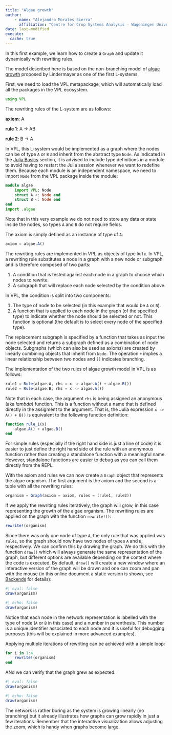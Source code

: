 ```yaml
---
title: "Algae growth"
author: 
    - name: "Alejandro Morales Sierra"
      affiliation: "Centre for Crop Systems Analysis - Wageningen University"
date: last-modified
execute: 
  cache: true
---
```


In this first example, we learn how to create a `Graph` and update it dynamically with rewriting rules. 

The model described here is based on the non-branching model of [algae growth](https://en.wikipedia.org/wiki/L-system#Example_1:_Algae) proposed by Lindermayer as one of the first L-systems.

First, we need to load the VPL metapackage, which will automatically load all the packages in the VPL ecosystem. 

```julia
using VPL 
```

The rewriting rules of the L-system are as follows:

**axiom**:   A  

**rule 1**:  A $\rightarrow$ AB  

**rule 2**:  B $\rightarrow$ A  

In VPL, this L-system would be implemented as a graph where the nodes can be of type `A` or `B` and inherit from the abstract type `Node`. As indicated in the [Julia Basics](../../julia_basics/index.qmd) section, it is advised to include type definitions in a module to avoid having to restart the Julia session whenever we want to redefine them. Because each module is an independent namespace, we need to import `Node` from the VPL package inside the module:

```julia
module algae
    import VPL: Node
    struct A <: Node end
    struct B <: Node end
end
import .algae
```

Note that in this very example we do not need to store any data or state inside the nodes, so types `A` and `B` do not require fields.

The axiom is simply defined as an instance of type of `A`:

```julia
axiom = algae.A()
```

The rewriting rules are implemented in VPL as objects of type `Rule`. In VPL, a rewriting rule substitutes a node in a graph with a new node or subgraph and is therefore composed of two parts:

1. A condition that is tested against each node in a graph to choose which nodes to rewrite.  
2. A subgraph that will replace each node selected by the condition above.  

In VPL, the condition is split into two components:

1. The type of node to be selected (in this example that would be `A` or `B`).  
2. A function that is applied to each node in the graph (of the specified type) to indicate whether the node should be selected or not. This function is optional (the default is to select every node of the specified type).

The replacement subgraph is specified by a function that takes as input the node selected and returns a subgraph defined as a combination of node objects. Subgraphs (which can also be used as axioms) are created by linearly combining objects that inherit from `Node`. The operation `+` implies a linear relationship between two nodes and `[]` indicates branching.

The implementation of the two rules of algae growth model in VPL is as follows:

```julia
rule1 = Rule(algae.A, rhs = x -> algae.A() + algae.B())
rule2 = Rule(algae.B, rhs = x -> algae.A())
```

Note that in each case, the argument `rhs` is being assigned an anonymous (aka *lambda*) function. This is a function without a name that is defined directly in the assigment to the argument. That is, the Julia expression `x -> A() + B()` is equivalent to the following function definition:

```julia
function rule_1(x)
    algae.A() + algae.B()
end
```

For simple rules (especially if the right hand side is just a line of code) it is easier to just define the right hand side of the rule with an anonymous function rather than creating a standalone function with a meaningful name.  However, standalone functions are easier to debug as you can call them directly from the REPL.

With the axiom and rules we can now create a `Graph` object that represents the algae organism. The first argument is the axiom and the second is a tuple with all the rewriting rules:

```julia
organism = Graph(axiom = axiom, rules = (rule1, rule2))
```

If we apply the rewriting rules iteratively, the graph will grow, in this case representing the growth of the algae organism. The rewriting rules are applied on the graph with the function `rewrite!()`:

```julia
rewrite!(organism)
```

Since there was only one node of type `A`, the only rule that was applied was `rule1`, so the graph should now have two nodes of types `A` and `B`, respectively. We can confirm this by drawing the graph. We do this with the function `draw()` which will always generate the same representation of the graph, but different options are available depending on the context where the code is executed. By default, `draw()` will create a new window where an interactive version of the graph will be drawn and one can zoom and pan with the mouse (in this online document a static version is shown, see [Backends](../../manual/Visualization/index.qmd) for details):

```julia
#| eval: false
draw(organism)
```
```julia
#| echo: false
draw(organism)
```


Notice that each node in the network representation is labelled with the type of node (`A` or `B` in this case) and a number in parenthesis. This number is a unique identifier associated to each node and it is useful for debugging purposes (this will be explained in more advanced examples).

Applying multiple iterations of rewriting can be achieved with a simple loop:

```julia
for i in 1:4
    rewrite!(organism)
end
```

ANd we can verify that the graph grew as expected:

```julia
#| eval: false
draw(organism)
```
```julia
#| echo: false
draw(organism)
```

The network is rather boring as the system is growing linearly (no branching) but it already illustrates how graphs can grow rapidly in just a few iterations. Remember that the interactive visualization allows adjusting the zoom, which is handy when graphs become large.